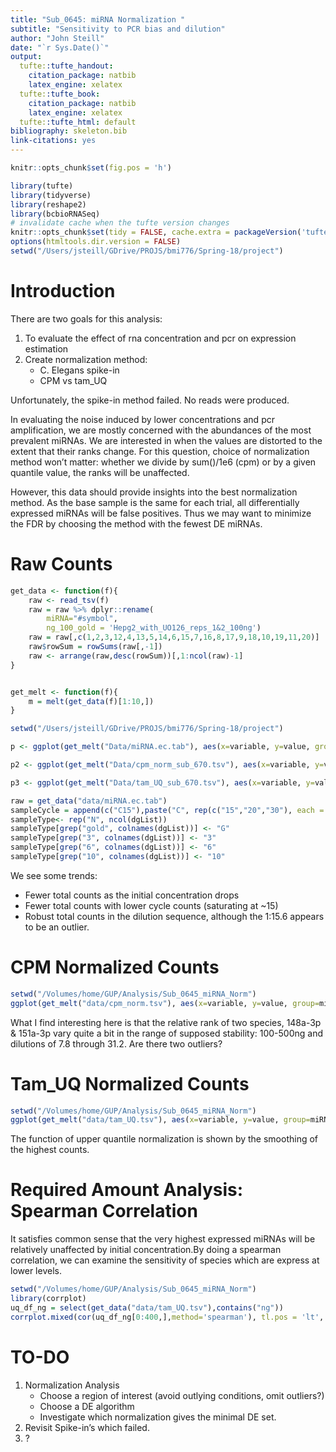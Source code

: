 ```yaml
---
title: "Sub_0645: miRNA Normalization "
subtitle: "Sensitivity to PCR bias and dilution"
author: "John Steill"
date: "`r Sys.Date()`"
output:
  tufte::tufte_handout:
    citation_package: natbib
    latex_engine: xelatex
  tufte::tufte_book:
    citation_package: natbib
    latex_engine: xelatex
  tufte::tufte_html: default
bibliography: skeleton.bib
link-citations: yes
---
```

```r
knitr::opts_chunk$set(fig.pos = 'h')
```
```r
library(tufte)
library(tidyverse)
library(reshape2)
library(bcbioRNASeq)
# invalidate cache when the tufte version changes
knitr::opts_chunk$set(tidy = FALSE, cache.extra = packageVersion('tufte'))
options(htmltools.dir.version = FALSE)
setwd("/Users/jsteill/GDrive/PROJS/bmi776/Spring-18/project")
```

# Introduction

There are two goals for this analysis:

1. To evaluate the effect of rna concentration and pcr on expression estimation 
1. Create normalization method:
    + C. Elegans spike-in
    + CPM vs tam_UQ 

Unfortunately, the spike-in method failed. No reads were produced. 

In evaluating the noise induced by lower concentrations and pcr amplification, we are mostly concerned with the abundances of the most prevalent miRNAs. We are interested in when the values are distorted to the extent that their ranks change. For this question, choice of normalization method won't matter: whether we divide by sum()/1e6 (cpm) or by a given quantile value, the ranks will be unaffected.

However, this data should provide insights into the best normalization method. As the base sample is the same for each trial, all differentially expressed miRNAs will be false positives. Thus we may want to minimize the FDR by choosing the method with the fewest DE miRNAs.

\pagebreak

# Raw Counts

```r


get_data <- function(f){
    raw <- read_tsv(f)
    raw = raw %>% dplyr::rename(
        miRNA="#symbol",
        ng_100_gold = 'Hepg2_with_UO126_reps_1&2_100ng')
    raw = raw[,c(1,2,3,12,4,13,5,14,6,15,7,16,8,17,9,18,10,19,11,20)]
    raw$rowSum = rowSums(raw[,-1])
    raw <- arrange(raw,desc(rowSum))[,1:ncol(raw)-1]
}


get_melt <- function(f){
    m = melt(get_data(f)[1:10,])  
}

```

```r
setwd("/Users/jsteill/GDrive/PROJS/bmi776/Spring-18/project")

p <- ggplot(get_melt("Data/miRNA.ec.tab"), aes(x=variable, y=value, group=miRNA, color=miRNA))+ geom_line(aes(linetype=miRNA)) + coord_trans(y = "log10") + theme(axis.text.x=element_text(angle=45, hjust=1)) + labs(y = "Raw counts", x = '')

p2 <- ggplot(get_melt("Data/cpm_norm_sub_670.tsv"), aes(x=variable, y=value, group=miRNA, color=miRNA))+ geom_line(aes(linetype=miRNA)) + coord_trans(y = "log10") + theme(axis.text.x=element_text(angle=45, hjust=1)) + labs(y = "CPM", x = '')

p3 <- ggplot(get_melt("Data/tam_UQ_sub_670.tsv"), aes(x=variable, y=value, group=miRNA, color=miRNA))+ geom_line(aes(linetype=miRNA)) + coord_trans(y = "log10") + theme(axis.text.x=element_text(angle=45, hjust=1)) + labs(y = "Tam_UQ", x = '')

raw = get_data("data/miRNA.ec.tab")
sampleCycle = append(c("C15"),paste("C", rep(c("15","20","30"), each = 2, 3), sep="" ))
sampleType<- rep("N", ncol(dgList))
sampleType[grep("gold", colnames(dgList))] <- "G"
sampleType[grep("3", colnames(dgList))] <- "3"
sampleType[grep("6", colnames(dgList))] <- "6"
sampleType[grep("10", colnames(dgList))] <- "10"
```

We see some trends: 

* Fewer total counts as the initial concentration drops 
* Fewer total counts with lower cycle counts (saturating at ~15) 
* Robust total counts in the dilution sequence, although the 1:15.6 appears to be an outlier.

\pagebreak

# CPM Normalized Counts

```r
setwd("/Volumes/home/GUP/Analysis/Sub_0645_miRNA_Norm")
ggplot(get_melt("data/cpm_norm.tsv"), aes(x=variable, y=value, group=miRNA, color=miRNA))+ geom_line(aes(linetype=miRNA)) + coord_trans(y = "log10") + theme(axis.text.x=element_text(angle=45, hjust=1))
```

What I find interesting here is that the relative rank of two species, 148a-3p & 151a-3p vary quite a bit in the range of supposed stability: 100-500ng and dilutions of 7.8 through 31.2. Are there two outliers?

\pagebreak

# Tam_UQ Normalized Counts
```r
setwd("/Volumes/home/GUP/Analysis/Sub_0645_miRNA_Norm")
ggplot(get_melt("data/tam_UQ.tsv"), aes(x=variable, y=value, group=miRNA, color=miRNA))+ geom_line(aes(linetype=miRNA)) + coord_trans(y = "log10") + theme(axis.text.x=element_text(angle=45, hjust=1))
```

The function of upper quantile normalization is shown by the smoothing of the highest counts. 
\pagebreak

# Required Amount Analysis: Spearman Correlation

It satisfies common sense that the very highest expressed miRNAs will be relatively unaffected by initial concentration.By doing a spearman correlation, we can examine the sensitivity of species which are express at lower levels. 

<!-- #```{r fig-spear, fig.width = 10, fig.height = 6, fig.fullwidth = TRUE,  message = F, warning=FALSE, echo =F, -->

```r
setwd("/Volumes/home/GUP/Analysis/Sub_0645_miRNA_Norm")
library(corrplot)
uq_df_ng = select(get_data("data/tam_UQ.tsv"),contains("ng"))
corrplot.mixed(cor(uq_df_ng[0:400,],method='spearman'), tl.pos = 'lt', lower.col = "black", number.cex = .9, order="hclust")
```

<!-- This very flat distribution is caused by the many zeros of the DF. By restricting to the top 400 expressed miRNAs: -->
<!-- ```{r fig-spear4, fig.width = 10, fig.height = 6, fig.fullwidth = TRUE, fig.cap = "Tam UQ Spearman Correlation; 400 miRNA", message = F, warning=FALSE, echo =F, cache=TRUE} -->
<!-- setwd("/Volumes/home/GUP/Analysis/Sub_0645_miRNA_Norm") -->

<!-- uq_df_ng = select(get_data("data/tam_UQ.tsv"),contains("ng")) -->
<!-- corrplot.mixed(cor(uq_df_ng[0:400,],method='spearman'), lower.col = "black", number.cex = .7, order="hclust") -->
<!-- ``` -->


# TO-DO

1. Normalization Analysis
    + Choose a region of interest (avoid outlying conditions, omit outliers?)
    + Choose a DE algorithm
    + Investigate which normalization gives the minimal DE set.
1. Revisit Spike-in's which failed.
1. ?